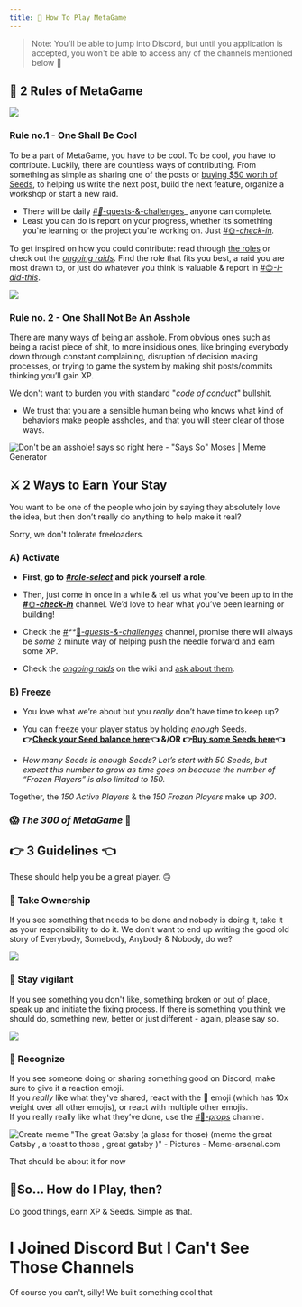 ```yaml
---
title: 🤔 How To Play MetaGame
---
```



> Note: You'll be able to jump into Discord, but until you application
> is accepted, you won't be able to access any of the channels mentioned
> below 😬


## 📜 2 Rules of MetaGame
![](https://cdn.substack.com/image/fetch/w_1456,c_limit,f_auto,q_auto:good,fl_progressive:steep/https%3A%2F%2Fbucketeer-e05bbc84-baa3-437e-9518-adb32be77984.s3.amazonaws.com%2Fpublic%2Fimages%2Fcb7219a1-b64d-4ae3-ace1-6ddf58d4c629_541x535.png)

### Rule no.1 - One Shall Be Cool

To be a part of MetaGame, you have to be cool. To be cool, you have to contribute.
Luckily, there are countless ways of contributing. From something as simple as sharing one of the posts or [buying $50 worth of Seeds](https://balancer.exchange/#/swap/ether/0x30cf203b48edaa42c3b4918e955fed26cd012a3f), to helping us write the next post, build the next feature, organize a workshop or start a new raid.

-   There will be daily _[#](https://discord.gg/WYUkVpe)[🏰](https://discord.gg/WYUkVpe)_[-quests-&-challenges](https://discord.gg/WYUkVpe)_ anyone can complete.
-   Least you can do is report on your progress, whether its something you're learning or the project you're working on. Just _[#](https://discord.gg/dU2pnEp)_[🌞](https://discord.gg/dU2pnEp)_[-check-in](https://discord.gg/dU2pnEp)._
    

To get inspired on how you could contribute: read through [the roles](https://wiki.metagame.wtf/docs/enter-metagame/roles-in-metagame) or check out the _[ongoing raids](https://wiki.metagame.wtf/docs/enter-metagame/navigation-board)_. Find the role that fits you best, a raid you are most drawn to, or just do whatever you think is valuable & report in _[#](https://discord.gg/JAFX3Ry)_[😊](https://discord.gg/JAFX3Ry)_[-I-did-this](https://discord.gg/JAFX3Ry)_.

![](https://cdn.substack.com/image/fetch/w_1456,c_limit,f_auto,q_auto:good,fl_progressive:steep/https%3A%2F%2Fbucketeer-e05bbc84-baa3-437e-9518-adb32be77984.s3.amazonaws.com%2Fpublic%2Fimages%2Ff0ecec7c-b2b4-42c1-b6f2-561cc5751ab7_487x486.png)

### Rule no. 2 - One Shall Not Be An Asshole

There are many ways of being an asshole. From obvious ones such as being a racist piece of shit, to more insidious ones, like bringing everybody down through constant complaining, disruption of decision making processes, or trying to game the system by making shit posts/commits thinking you’ll gain XP.

We don't want to burden you with standard "_code of conduct_" bullshit.

-   We trust that you are a sensible human being who knows what kind of behaviors make people assholes, and that you will steer clear of those ways.
    

![Don't be an asshole! says so right here - "Says So" Moses | Meme Generator](https://cdn.substack.com/image/fetch/w_1456,c_limit,f_auto,q_auto:good,fl_progressive:steep/https%3A%2F%2Fbucketeer-e05bbc84-baa3-437e-9518-adb32be77984.s3.amazonaws.com%2Fpublic%2Fimages%2Fa941e4ea-1b92-432d-b8a6-4dd481b121d1_625x729.jpeg)
## ⚔️ 2 Ways to Earn Your Stay

You want to be one of the people who join by saying they absolutely love the idea, but then don’t really do anything to help make it real?

Sorry, we don't tolerate freeloaders.

### A) Activate

-   **First, go to** _**[#role-select](https://discord.gg/zP44AsN)**_ **and pick yourself a role.**
    
-   Then, just come in once in a while & tell us what you’ve been up to in the _**[#](https://discord.gg/dU2pnEp)**_[🌞](https://discord.gg/dU2pnEp)_**[-check-in](https://discord.gg/dU2pnEp)**_ channel. We’d love to hear what you’ve been learning or building!
    
-   Check the _[#](https://discord.gg/WYUkVpe)**_**[🏰](https://discord.gg/WYUkVpe)**_[-quests-&-challenges](https://discord.gg/WYUkVpe)_ channel, promise there will always be _some_ 2 minute way of helping push the needle forward and earn some XP.
    
-   Check the  _[ongoing raids](https://wiki.metagame.wtf/docs/enter-metagame/navigation-board)_  on the wiki and [ask about them](https://discord.gg/6JFXC9T).
    

### B) Freeze

-   You love what we’re about but you _really_ don’t have time to keep up?
    
-   You can freeze your player status by holding _enough_ Seeds.  
    **👉[Check your Seed balance here](https://metafam.github.io/XP/#/accounts)👈 &/OR 👉[Buy some Seeds here](https://balancer.exchange/#/swap/ether/0x30cf203b48edaa42c3b4918e955fed26cd012a3f)👈**
    
-   _How many Seeds is enough Seeds? Let’s start with 50 Seeds, but expect this number to grow as time goes on because the number of “Frozen Players” is also limited to 150._
    

Together, the _150 Active Players_ & the _150 Frozen Players_ make up _300_.

### 😱  _**The 300 of MetaGame**_ **🤯**

## 👉 3 Guidelines 👈

These should help you be a great player. 🙃

### 💪 Take Ownership

If you see something that needs to be done and nobody is doing it, take it as your responsibility to do it. We don't want to end up writing the good old story of Everybody, Somebody, Anybody & Nobody, do we?

![](https://imgur.com/oR3vSIX.png)

### 👮 Stay vigilant

If you see something you don't like, something broken or out of place, speak up and initiate the fixing process. If there is something you think we should do, something new, better or just different - again, please say so.

![](https://cdn.substack.com/image/fetch/w_1456,c_limit,f_auto,q_auto:good,fl_progressive:steep/https%3A%2F%2Fbucketeer-e05bbc84-baa3-437e-9518-adb32be77984.s3.amazonaws.com%2Fpublic%2Fimages%2Fad9d0f49-b16d-4136-8fb7-39344b1dd6d5_528x416.png)

### 🤗 Recognize

If you see someone doing or sharing something good on Discord, make sure to give it a reaction emoji.  
If you _really_ like what they've shared, react with the 🐙 emoji (which has 10x weight over all other emojis), or react with multiple other emojis.  
If you really really like what they’ve done, use the _[#](https://discord.gg/vjAXAwR)_[🙌](https://discord.gg/vjAXAwR)_[-props](https://discord.gg/vjAXAwR)_ channel.

![Create meme "The great Gatsby (a glass for those) (meme the great Gatsby ,  a toast to those , great gatsby )" - Pictures - Meme-arsenal.com](https://cdn.substack.com/image/fetch/w_1456,c_limit,f_auto,q_auto:good,fl_progressive:steep/https%3A%2F%2Fbucketeer-e05bbc84-baa3-437e-9518-adb32be77984.s3.amazonaws.com%2Fpublic%2Fimages%2Fb0aa9836-155e-48ce-a38b-58e41b9ffc45_620x413.jpeg)

That should be about it for now

## 🤔So… How do I Play, then?

Do good things, earn XP & Seeds. Simple as that.

# I Joined Discord But I Can't See Those Channels
Of course you can't, silly! 
We built something cool that 
